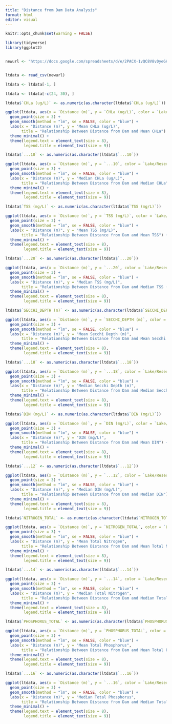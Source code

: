 ```yaml
---
title: "Distance from Dam Data Analysis"
format: html
editor: visual
---
```


```r
knitr::opts_chunk$set(warning = FALSE)

```

```r
library(tidyverse)
library(ggplot2)


newurl <- "https://docs.google.com/spreadsheets/d/e/2PACX-1vQC8V8v0yeGHO-Ojzlf2jPfzfEoXLJPmX2ii_U2-kjh3ulpj1zAv1mhja2CYrKDm0UoT2TLlPiwqeiU/pub?gid=0&single=true&output=csv"


ltdata <- read_csv(newurl)

ltdata <- ltdata[-1, ]

ltdata <- ltdata[-c(24, 30), ]
```

```r
ltdata$`CHLa (ug/L)` <- as.numeric(as.character(ltdata$`CHLa (ug/L)`))

ggplot(ltdata, aes(x = `Distance (m)`, y = `CHLa (ug/L)`, color = `Lake/Reservoir`)) +
  geom_point(size = 3) +
  geom_smooth(method = "lm", se = FALSE, color = "blue") +
  labs(x = "Distance (m)", y = "Mean CHLa (ug/L)", 
       title = "Relationship Between Distance from Dam and Mean CHLa") +
  theme_minimal() +
  theme(legend.text = element_text(size = 8),    
        legend.title = element_text(size = 9))


```

```r
ltdata$`...10` <- as.numeric(as.character(ltdata$`...10`))

ggplot(ltdata, aes(x = `Distance (m)`, y = `...10`, color = `Lake/Reservoir`)) +
  geom_point(size = 3) +
  geom_smooth(method = "lm", se = FALSE, color = "blue") +
  labs(x = "Distance (m)", y = "Median CHLa (ug/L)", 
       title = "Relationship Between Distance from Dam and Median CHLa") +
  theme_minimal() +
  theme(legend.text = element_text(size = 8),    
        legend.title = element_text(size = 9))

```

```r

ltdata$`TSS (mg/L)` <- as.numeric(as.character(ltdata$`TSS (mg/L)`))

ggplot(ltdata, aes(x = `Distance (m)`, y = `TSS (mg/L)`, color = `Lake/Reservoir`)) +
  geom_point(size = 3) +
  geom_smooth(method = "lm", se = FALSE, color = "blue") +
  labs(x = "Distance (m)", y = "Mean TSS (mg/L)", 
       title = "Relationship Between Distance from Dam and Mean TSS") +
  theme_minimal() +
  theme(legend.text = element_text(size = 8),    
        legend.title = element_text(size = 9))

```



```r

ltdata$`...20` <- as.numeric(as.character(ltdata$`...20`))

ggplot(ltdata, aes(x = `Distance (m)`, y = `...20`, color = `Lake/Reservoir`)) +
  geom_point(size = 3) +
  geom_smooth(method = "lm", se = FALSE, color = "blue") +
  labs(x = "Distance (m)", y = "Median TSS (mg/L)", 
       title = "Relationship Between Distance from Dam and Median TSS (mg/L)") +
  theme_minimal() +
  theme(legend.text = element_text(size = 8),    
        legend.title = element_text(size = 9))


```

```r

ltdata$`SECCHI_DEPTH (m)` <- as.numeric(as.character(ltdata$`SECCHI_DEPTH (m)`))

ggplot(ltdata, aes(x = `Distance (m)`, y = `SECCHI_DEPTH (m)`, color = `Lake/Reservoir`)) +
  geom_point(size = 3) +
  geom_smooth(method = "lm", se = FALSE, color = "blue") +
  labs(x = "Distance (m)", y = "Mean Secchi Depth (m)", 
       title = "Relationship Between Distance from Dam and Mean Secchi Depth") +
  theme_minimal() +
  theme(legend.text = element_text(size = 8),    
        legend.title = element_text(size = 9))

```

```r

ltdata$`...18` <- as.numeric(as.character(ltdata$`...18`))

ggplot(ltdata, aes(x = `Distance (m)`, y = `...18`, color = `Lake/Reservoir`)) +
  geom_point(size = 3) +
  geom_smooth(method = "lm", se = FALSE, color = "blue") +
  labs(x = "Distance (m)", y = "Median Secchi Depth (m)", 
       title = "Relationship Between Distance from Dam and Median Secchi Depth") +
  theme_minimal() +
  theme(legend.text = element_text(size = 8),    
        legend.title = element_text(size = 9))


```

```r

ltdata$`DIN (mg/L)` <- as.numeric(as.character(ltdata$`DIN (mg/L)`))

ggplot(ltdata, aes(x = `Distance (m)`, y = `DIN (mg/L)`, color = `Lake/Reservoir`)) +
  geom_point(size = 3) +
  geom_smooth(method = "lm", se = FALSE, color = "blue") +
  labs(x = "Distance (m)", y = "DIN (mg/L)", 
       title = "Relationship Between Distance from Dam and Mean DIN") +
  theme_minimal() +
  theme(legend.text = element_text(size = 8),    
        legend.title = element_text(size = 9))

```

```r

ltdata$`...12` <- as.numeric(as.character(ltdata$`...12`))

ggplot(ltdata, aes(x = `Distance (m)`, y = `...12`, color = `Lake/Reservoir`)) +
  geom_point(size = 3) +
  geom_smooth(method = "lm", se = FALSE, color = "blue") +
  labs(x = "Distance (m)", y = "Median DIN (mg/L)", 
       title = "Relationship Between Distance from Dam and Median DIN") +
  theme_minimal() +
  theme(legend.text = element_text(size = 8),    
        legend.title = element_text(size = 9))

```

```r

ltdata$`NITROGEN_TOTAL` <- as.numeric(as.character(ltdata$`NITROGEN_TOTAL`))

ggplot(ltdata, aes(x = `Distance (m)`, y = `NITROGEN_TOTAL`, color = `Lake/Reservoir`)) +
  geom_point(size = 3) +
  geom_smooth(method = "lm", se = FALSE, color = "blue") +
  labs(x = "Distance (m)", y = "Mean Total Nitrogen", 
       title = "Relationship Between Distance from Dam and Mean Total Nitrogen") +
  theme_minimal() +
  theme(legend.text = element_text(size = 8),    
        legend.title = element_text(size = 9))

```


```r


ltdata$`...14` <- as.numeric(as.character(ltdata$`...14`))

ggplot(ltdata, aes(x = `Distance (m)`, y = `...14`, color = `Lake/Reservoir`)) +
  geom_point(size = 3) +
  geom_smooth(method = "lm", se = FALSE, color = "blue") +
  labs(x = "Distance (m)", y = "Median Total Nitrogen", 
       title = "Relationship Between Distance from Dam and Median Total Nitrogen") +
  theme_minimal() +
  theme(legend.text = element_text(size = 8),    
        legend.title = element_text(size = 9))


```


```r


ltdata$`PHOSPHORUS_TOTAL` <- as.numeric(as.character(ltdata$`PHOSPHORUS_TOTAL`))

ggplot(ltdata, aes(x = `Distance (m)`, y = `PHOSPHORUS_TOTAL`, color = `Lake/Reservoir`)) +
  geom_point(size = 3) +
  geom_smooth(method = "lm", se = FALSE, color = "blue") +
  labs(x = "Distance (m)", y = "Mean Total Phosphorus", 
       title = "Relationship Between Distance from Dam and Mean Total Phosphorus") +
  theme_minimal() +
  theme(legend.text = element_text(size = 8),    
        legend.title = element_text(size = 9))
```

```r
ltdata$`...16` <- as.numeric(as.character(ltdata$`...16`))

ggplot(ltdata, aes(x = `Distance (m)`, y = `...16`, color = `Lake/Reservoir`)) +
  geom_point(size = 3) +
  geom_smooth(method = "lm", se = FALSE, color = "blue") +
  labs(x = "Distance (m)", y = "Median Total Phosphorus", 
       title = "Relationship Between Distance from Dam and Median Total Phosphorus") +
  theme_minimal() +
  theme(legend.text = element_text(size = 8),    
        legend.title = element_text(size = 9))

```



